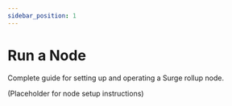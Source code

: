 ```yaml
---
sidebar_position: 1
---
```


# Run a Node

Complete guide for setting up and operating a Surge rollup node.

(Placeholder for node setup instructions)
